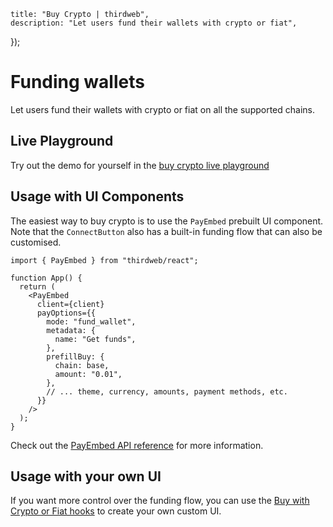 
	title: "Buy Crypto | thirdweb",
	description: "Let users fund their wallets with crypto or fiat",
});

# Funding wallets

Let users fund their wallets with crypto or fiat on all the supported chains.

## Live Playground

Try out the demo for yourself in the [buy crypto live playground](https://playground.thirdweb.com/connect/pay)

<Stack>

<ArticleIconCard
	title="Try the demo"
	icon={ExternalLink}
	href="https://playground.thirdweb.com/connect/pay"
	description="See the SDK in action on the live playground"
/>
</Stack>

## Usage with UI Components

The easiest way to buy crypto is to use the `PayEmbed` prebuilt UI component. Note that the `ConnectButton` also has a built-in funding flow that can also be customised.

```tsx
import { PayEmbed } from "thirdweb/react";

function App() {
  return (
    <PayEmbed
      client={client}
      payOptions={{
        mode: "fund_wallet",
        metadata: {
          name: "Get funds",
        },
        prefillBuy: {
          chain: base,
          amount: "0.01",
        },
        // ... theme, currency, amounts, payment methods, etc.
      }}
    />
  );
}
```

Check out the [PayEmbed API reference](/references/typescript/v5/PayEmbed) for more information.

<Stack>

<ArticleIconCard
	title="PayEmbed"
	icon={ReactIcon}
	href="/references/typescript/v5/PayEmbed"
	description="Prebuilt UI to buy crypto by swapping or fiat onramps"
/>

</Stack>


## Usage with your own UI

If you want more control over the funding flow, you can use the [Buy with Crypto or Fiat hooks](/references/typescript/v5/hooks#buy-crypto) to create your own custom UI.

<Stack>

<ArticleIconCard
	title="useBuyWithCryptoQuote"
	icon={ReactIcon}
	href="/references/typescript/v5/useBuyWithCryptoQuote"
	description="Get a quote for funding a wallet with crypto from another wallet, chain, or token"
/>

<ArticleIconCard
	title="useBuyWithFiatQuote"
	icon={ReactIcon}
	href="/references/typescript/v5/useBuyWithFiatQuote"
	description="Get a quote for funding a wallet with fiat"
/>
</Stack>